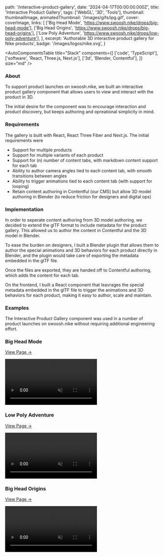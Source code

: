 
  path: '/interactive-product-gallery',
  date: '2024-04-17T00:00:00.000Z',
  title: 'Interactive Product Gallery',
  tags: ['WebGL', '3D', 'Tools'],
  thumbnail: thumbnailImage,
  animatedThumbnail: '/images/gifs/ipg.gif',
  cover: coverImage,
  links: [
    ['Big Head Mode', 'https://www.swoosh.nike/drops/big-head-mode'],
    ['Big Head Origins', 'https://www.swoosh.nike/drops/big-head-origins'],
    ['Low Poly Adventure', 'https://www.swoosh.nike/drops/low-poly-adventure'],
  ],
  excerpt: 'Authorable 3D interactive product gallery for Nike products',
  badge: '/images/logos/nike.svg',
}

<AutoComponentsTable
  title="Stack"
  components={[
    ['code', 'TypeScript'],
    ['software', 'React, Three.js, Next.js'],
    ['3d', 'Blender, Contentful'],
  ]}
  size="md"
/>

### About

To support product launches on swoosh.nike, we built an interactive product gallery component that allows users to view and interact with the product in 3D.

The initial desire for the component was to encourage interaction and product discovery, but keeps authoring and opreational simplicity in mind.

### Requirements

The gallery is built with React, React Three Fiber and Next.js. The initial requirements were

- Support for multiple products
- Support for multiple variants of each product
- Support for (n) number of content tabs, with markdown content support for each tab
- Ability to author camera angles tied to each content tab, with smooth transitions between angles
- Ability to trigger animations tied to each content tab (with support for looping)
- Retain content authoring in Contentful (our CMS) but allow 3D model authoring in Blender (to reduce friction for designers and digital ops)

### Implementation

In order to seperate content authoring from 3D model authoring, we decided to extend the glTF format to include metadata for the product gallery. This allowed us to author the content in Contentful and the 3D model in Blender.

To ease the burden on designers, I built a Blender plugin that allows them to author the special animations and 3D behaviors for each product directly in Blender, and the plugin would take care of exporting the metadata embedded in the glTF file.

<OptimizedImage src={blenderPluginImage} alt="Blender Plugin" />

Once the files are exported, they are handed off to Contentful authoring, which adds the content for each tab.

On the frontend, I built a React component that leavrages the special metadata embedded in the glTF file to trigger the animations and 3D behaviors for each product, making it easy to author, scale and maintain.

### Examples

The Interactive Product Gallery component was used in a number of product launches on swoosh.nike without requiring additional engineering effort.

### Big Head Mode

[View Page →](https://www.swoosh.nike/drops/big-head-mode)

<video playsInline autoPlay muted loop>
  <source src="/videos/hero/mode.webm" type="video/webm; codecs=vp9" />
  <source src="/videos/hero/mode_h264.mp4" type="video/mp4;" />
</video>

### Low Poly Adventure

[View Page →](https://www.swoosh.nike/drops/low-poly-adventure)

<video playsInline autoPlay muted loop>
  <source src="/videos/hero/adventure.webm" type="video/webm; codecs=vp9" />
  <source src="/videos/hero/adventure_h264.mp4" type="video/mp4;" />
</video>

### Big Head Origins

[View Page →](https://www.swoosh.nike/drops/big-head-origins)

<video playsInline autoPlay muted loop>
  <source src="/videos/hero/origins.webm" type="video/webm; codecs=vp9" />
  <source src="/videos/hero/origins_h264.mp4" type="video/mp4;" />
</video>
